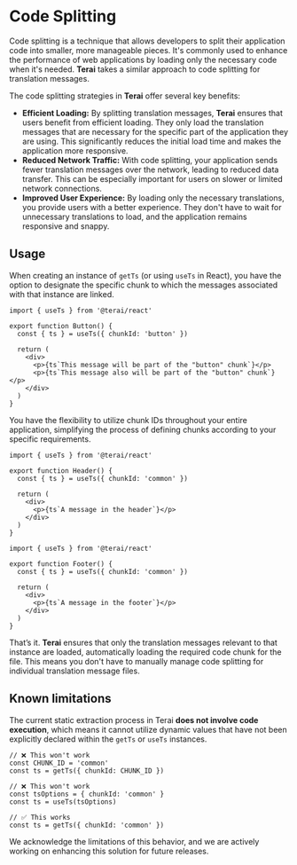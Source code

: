 
# Code Splitting

Code splitting is a technique that allows developers to split their application
code into smaller, more manageable pieces. It's commonly used to enhance the
performance of web applications by loading only the necessary code when it's
needed. **Terai** takes a similar approach to code splitting for translation
messages.

The code splitting strategies in **Terai** offer several key benefits:

- **Efficient Loading:** By splitting translation messages, **Terai** ensures
  that users benefit from efficient loading. They only load the translation
  messages that are necessary for the specific part of the application they are
  using. This significantly reduces the initial load time and makes the
  application more responsive.
- **Reduced Network Traffic:** With code splitting, your application sends fewer
  translation messages over the network, leading to reduced data transfer. This
  can be especially important for users on slower or limited network
  connections.
- **Improved User Experience:** By loading only the necessary translations, you
  provide users with a better experience. They don't have to wait for
  unnecessary translations to load, and the application remains responsive and
  snappy.

## Usage

When creating an instance of `getTs` (or using `useTs` in React), you have the
option to designate the specific chunk to which the messages associated with
that instance are linked.

```tsx
import { useTs } from '@terai/react'

export function Button() {
  const { ts } = useTs({ chunkId: 'button' })

  return (
    <div>
      <p>{ts`This message will be part of the "button" chunk`}</p>
      <p>{ts`This message also will be part of the "button" chunk`}</p>
    </div>
  )
}
```

You have the flexibility to utilize chunk IDs throughout your entire
application, simplifying the process of defining chunks according to your
specific requirements.

```tsx
import { useTs } from '@terai/react'

export function Header() {
  const { ts } = useTs({ chunkId: 'common' })

  return (
    <div>
      <p>{ts`A message in the header`}</p>
    </div>
  )
}
```

```tsx
import { useTs } from '@terai/react'

export function Footer() {
  const { ts } = useTs({ chunkId: 'common' })

  return (
    <div>
      <p>{ts`A message in the footer`}</p>
    </div>
  )
}
```

That’s it. **Terai** ensures that only the translation messages relevant to that
instance are loaded, automatically loading the required code chunk for the file.
This means you don't have to manually manage code splitting for individual
translation message files.

## Known limitations

The current static extraction process in Terai **does not involve code
execution**, which means it cannot utilize dynamic values that have not been
explicitly declared within the `getTs` or `useTs` instances.

```tsx
// ❌ This won't work
const CHUNK_ID = 'common'
const ts = getTs({ chunkId: CHUNK_ID })

// ❌ This won't work
const tsOptions = { chunkId: 'common' }
const ts = useTs(tsOptions)

// ✅ This works
const ts = getTs({ chunkId: 'common' })
```

<Callout emoji='💡' type='warning'>
  We acknowledge the limitations of this behavior, and we are actively working
  on enhancing this solution for future releases.
</Callout>
